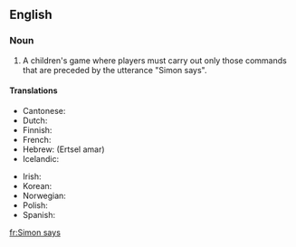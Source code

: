 ==English==

===Noun===
{{en-noun|sg=[[Simon]] [[says]]|-}}

# {{games}} A children's game where players must carry out only those commands that are preceded by the utterance "Simon says".

====Translations====
{{trans-top|children's game}}
* Cantonese: {{tø|yue|老師話|sc=Hani}}
* Dutch: {{t-|nl|Commando}}
* Finnish: {{t-|fi|kapteeni käskee}}
* French: {{t+|fr|Jacques a dit}}
* Hebrew: {{t-|he|הרצל אמר}} (Ertsel amar)
* Icelandic: {{t-|is|Símon segir}}
{{trans-mid}}
* Irish: {{t-|ga|Deir Ó Grádaigh|xs=Irish}}
* Korean: {{t-|ko|시몬 가라사대|sc=Hang|tr=Simon garasadae}}
* Norwegian: {{t-|no|Kongen befaler}}
* Polish: {{t-|pl|Szymon mówi}}
* Spanish: {{t-|es|Simón dice}}
{{trans-bottom}}

[[fr:Simon says]]